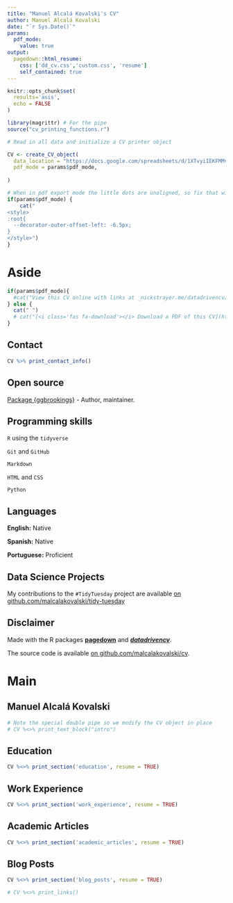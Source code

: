```yaml
---
title: "Manuel Alcalá Kovalski's CV"
author: Manuel Alcalá Kovalski
date: "`r Sys.Date()`"
params:
  pdf_mode:
    value: true
output:
  pagedown::html_resume:
    css: ['dd_cv.css','custom.css', 'resume']
    self_contained: true
---
```


```r
knitr::opts_chunk$set(
  results='asis', 
  echo = FALSE
)

library(magrittr) # For the pipe
source("cv_printing_functions.r")

# Read in all data and initialize a CV printer object

CV <- create_CV_object(
  data_location = "https://docs.google.com/spreadsheets/d/1XTvyiIEKFMMvLIQnL5shIUXv2_Y1atyEqZNkEUtZIs4/edit?usp=sharing",  
  pdf_mode = params$pdf_mode,
  
)

```
<!-- inicio font awesome -->
<script src="https://kit.fontawesome.com/1f72d6921a.js" crossorigin="anonymous"></script>


```r
# When in pdf export mode the little dots are unaligned, so fix that with some conditional CSS.
if(params$pdf_mode) {
    cat("
<style>
:root{
  --decorator-outer-offset-left: -6.5px;
}
</style>")
}
```


Aside
================================================================================


```r
if(params$pdf_mode){
  #cat("View this CV online with links at _nickstrayer.me/datadrivencv/_")
} else {
  cat(" ")
  # cat("[<i class='fas fa-download'></i> Download a PDF of this CV](https://github.com/malcalakovalski/cv/raw/master/alcala_kovalski_cv.pdf)")
}
```

Contact {#contact}
--------------------------------------------------------------------------------

```r
CV %>% print_contact_info()
```

Open source {#opensource}
--------------------------------------------------------------------------------

<i class="fas fa-box-open"></i> [Package {ggbrookings}](https://brookingsinstitution.github.io/ggbrookings/) - Author, maintainer. 


Programming skills {#skills}
--------------------------------------------------------------------------------

<i class="fab fa-r-project"></i> `R` using the <i class="fa fa-area-chart" aria-hidden="true"></i>
 `tidyverse`

<i class="fas fa-code-branch"></i> `Git` and <i class="fab fa-github"></i> `GitHub`

<i class='fab fa-markdown fa-fw fa-1x'></i> `Markdown`

<i class="fab fa-html5"></i> `HTML` and <i class="fab fa-css3-alt"></i> `CSS`

<i class="fab fa-python"></i> `Python`

Languages {#languages}
--------------------------------------------------------------------------------

**English:** Native

**Spanish:** Native

**Portuguese:** Proficient

Data Science Projects {#projects}
--------------------------------------------------------------------------------

My contributions to the `#TidyTuesday` project are available [on github.com/malcalakovalski/tidy-tuesday](https://github.com/malcalakovalski/cv)

Disclaimer {#disclaimer}
--------------------------------------------------------------------------------

Made with the R packages [**pagedown**](https://github.com/rstudio/pagedown) and [***datadrivencv***](https://github.com/nstrayer/datadrivencv). 

The source code is available [on github.com/malcalakovalski/cv](https://github.com/malcalakovalski/cv).


Main
================================================================================

Manuel Alcalá Kovalski {#title}
--------------------------------------------------------------------------------

```r
# Note the special double pipe so we modify the CV object in place
# CV %<>% print_text_block("intro") 
```



Education {data-icon=graduation-cap data-concise=true}
--------------------------------------------------------------------------------

```r
CV %<>% print_section('education', resume = TRUE)
```



Work Experience {data-icon=laptop}
--------------------------------------------------------------------------------

```r
CV %<>% print_section('work_experience', resume = TRUE)
```



Academic Articles
--------------------------------------------------------------------------------

```r
CV %<>% print_section('academic_articles', resume = TRUE)
```

Blog Posts{data-icon=pen}
--------------------------------------------------------------------------------

```r
CV %<>% print_section('blog_posts', resume = TRUE)
```



```r
# CV %<>% print_links()
```

